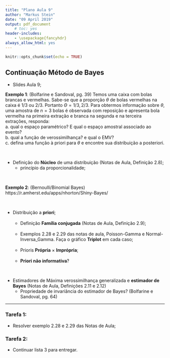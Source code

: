 ```yaml
---
title: "Plano Aula 9"
author: "Markus Stein"
date: "09 April 2019"
output: pdf_document
    # toc: yes
header-includes:
    - \usepackage{fancyhdr}
always_allow_html: yes
---
```

\addtolength{\headheight}{1.0cm} 
\pagestyle{fancyplain} 
\rhead{\includegraphics[height=1.5cm]{/home/markus/Downloads/Logo-40-anos-estatistica.png}} 
\lhead{\includegraphics[height=1.5cm]{/home/markus/Downloads/logoIME60.jpg}} 
\chead{UNIVERSIDADE FEDERAL DO RIO GRANDE DO SUL \\
INSTITUTO DE MATEMÁTICA E ESTATÍSTICA \\
DEPARTAMENTO DE ESTATÍSTICA \\
\vspace{0.3cm}
MAT02023 - INFERÊNCIA A - 2019/1
}
\renewcommand{\headrulewidth}{0pt} 


```r
knitr::opts_chunk$set(echo = TRUE)
```

## Continuação Método de Bayes
* Slides Aula 9;

**Exemplo 1**: (Bolfarine e Sandoval, pg. 39) Temos uma caixa com bolas brancas e vermelhas. Sabe-se que a proporção $\theta$ de bolas vermelhas na caixa é 1/3 ou 2/3. Portanto $\Theta = {1/3, 2/3}$. Para obtermos informação sobre $\theta$, uma amostra de $n = 3$ bolas é observada com reposição e apresenta bola vermelha na primeira extração e branca na segunda e na terceira extrações, responda:  
a. qual o espaço paramétrico? E qual o espaço amostral associado ao evento?  
b. qual a função de verossimilhança? e qual o EMV?  
c. defina uma função à priori para $\theta$ e encontre sua distribuição a posteriori.  

&nbsp;

* Definição do **Núcleo** de uma distribuição (Notas de Aula, Definição 2.8);
    + princípio da proporcionalidade;

&nbsp;

**Exemplo 2**: (Bernoulli/Binomial Bayes) https://r.amherst.edu/apps/nhorton/Shiny-Bayes/  

&nbsp;

* Distribuição a **priori**;  
&nbsp;
    + Definição **Família conjugada** (Notas de Aula, Definição 2.9);  
&nbsp;
    + Exemplos 2.28 e 2.29 das notas de aula, Poisson-Gamma e Normal-Inversa_Gamma. Faça o gráfico **Triplot** em cada caso;  
&nbsp;
    + Prioris **Própria** $\times$ **Imprópria**;  
&nbsp;
    + **Priori não informativa**?

&nbsp;

* Estimadores de Máxima verossimilhança generalizada e **estimador de Bayes** (Notas de Aula, Definições 2.11 e 2.12)
<!-- https://notstatschat.rbind.io/2019/01/04/bayesian-surprise-the-shiny-app/ -->
    + Propriedade de invariância do estimador de Bayes? (Bolfarine e Sandoval, pg. 64)

***
### Tarefa 1:
+ Resolver exemplo 2.28 e 2.29 das Notas de Aula;

### Tarefa 2:
+ Continuar lista 3 para entregar.